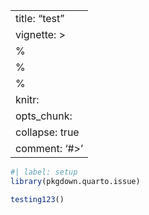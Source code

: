 --
title: "test"
vignette: >
  %\VignetteIndexEntry{test}
  %\VignetteEngine{quarto::html}
  %\VignetteEncoding{UTF-8}
knitr:
  opts_chunk:
    collapse: true
    comment: '#>'
---

```r
#| label: setup
library(pkgdown.quarto.issue)
```

```r
testing123()
```